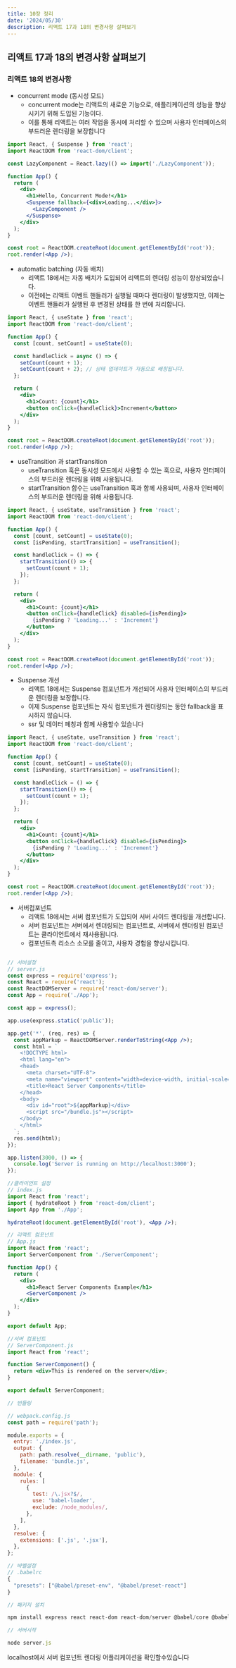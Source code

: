 ---
title: 10장 정리
date: '2024/05/30'
description: 리액트 17과 18의 변경사항 살펴보기
---

## 리액트 17과 18의 변경사항 살펴보기

### 리액트 18의 변경사항

- concurrent mode (동시성 모드)
    - concurrent mode는 리액트의 새로운 기능으로, 애플리케이션의 성능을 향상시키기 위해 도입된 기능이다.
    - 이를 통해 리액트는 여러 작업을 동시에 처리할 수 있으며 사용자 인터페이스의 부드러운 렌더링을 보장합니다

```jsx
import React, { Suspense } from 'react';
import ReactDOM from 'react-dom/client';

const LazyComponent = React.lazy(() => import('./LazyComponent'));

function App() {
  return (
    <div>
      <h1>Hello, Concurrent Mode!</h1>
      <Suspense fallback={<div>Loading...</div>}>
        <LazyComponent />
      </Suspense>
    </div>
  );
}

const root = ReactDOM.createRoot(document.getElementById('root'));
root.render(<App />);
```

- automatic batching (자동 배치)
    - 리액트 18에서는 자동 배치가 도입되어 리액트의 렌더링 성능이 향상되었습니다.
    - 이전에는 리액트 이벤트 핸들러가 실행될 때마다 렌더링이 발생했지만, 이제는 이벤트 핸들러가 실행된 후 변경된 상태를 한 번에 처리합니다.

```jsx
import React, { useState } from 'react';
import ReactDOM from 'react-dom/client';

function App() {
  const [count, setCount] = useState(0);

  const handleClick = async () => {
    setCount(count + 1);
    setCount(count + 2); // 상태 업데이트가 자동으로 배칭됩니다.
  };

  return (
    <div>
      <h1>Count: {count}</h1>
      <button onClick={handleClick}>Increment</button>
    </div>
  );
}

const root = ReactDOM.createRoot(document.getElementById('root'));
root.render(<App />);
```

- useTransition 과 startTransition
    - useTransition 훅은 동시성 모드에서 사용할 수 있는 훅으로, 사용자 인터페이스의 부드러운 렌더링을 위해 사용됩니다.
    - startTransition 함수는 useTransition 훅과 함께 사용되며, 사용자 인터페이스의 부드러운 렌더링을 위해 사용됩니다.

```jsx
import React, { useState, useTransition } from 'react';
import ReactDOM from 'react-dom/client';

function App() {
  const [count, setCount] = useState(0);
  const [isPending, startTransition] = useTransition();

  const handleClick = () => {
    startTransition(() => {
      setCount(count + 1);
    });
  };

  return (
    <div>
      <h1>Count: {count}</h1>
      <button onClick={handleClick} disabled={isPending}>
        {isPending ? 'Loading...' : 'Increment'}
      </button>
    </div>
  );
}

const root = ReactDOM.createRoot(document.getElementById('root'));
root.render(<App />);
```

- Suspense 개선
    - 리액트 18에서는 Suspense 컴포넌트가 개선되어 사용자 인터페이스의 부드러운 렌더링을 보장합니다.
    - 이제 Suspense 컴포넌트는 자식 컴포넌트가 렌더링되는 동안 fallback을 표시하지 않습니다.
    - ssr 및 데이터 페칭과 함께 사용할수 있습니다

```jsx
import React, { useState, useTransition } from 'react';
import ReactDOM from 'react-dom/client';

function App() {
  const [count, setCount] = useState(0);
  const [isPending, startTransition] = useTransition();

  const handleClick = () => {
    startTransition(() => {
      setCount(count + 1);
    });
  };

  return (
    <div>
      <h1>Count: {count}</h1>
      <button onClick={handleClick} disabled={isPending}>
        {isPending ? 'Loading...' : 'Increment'}
      </button>
    </div>
  );
}

const root = ReactDOM.createRoot(document.getElementById('root'));
root.render(<App />);
```
- 서버컴포넌트
    - 리액트 18에서는 서버 컴포넌트가 도입되어 서버 사이드 렌더링을 개선합니다.
    - 서버 컴포넌트는 서버에서 렌더링되는 컴포넌트로, 서버에서 렌더링된 컴포넌트는 클라이언트에서 재사용됩니다.
    - 컴포넌트측 리소스 소모를 줄이고, 사용자 경험을 향상시킵니다.

```jsx

// 서버설정
// server.js
const express = require('express');
const React = require('react');
const ReactDOMServer = require('react-dom/server');
const App = require('./App');

const app = express();

app.use(express.static('public'));

app.get('*', (req, res) => {
  const appMarkup = ReactDOMServer.renderToString(<App />);
  const html = `
    <!DOCTYPE html>
    <html lang="en">
    <head>
      <meta charset="UTF-8">
      <meta name="viewport" content="width=device-width, initial-scale=1.0">
      <title>React Server Components</title>
    </head>
    <body>
      <div id="root">${appMarkup}</div>
      <script src="/bundle.js"></script>
    </body>
    </html>
  `;
  res.send(html);
});

app.listen(3000, () => {
  console.log('Server is running on http://localhost:3000');
});

//클라이언트 설정
// index.js
import React from 'react';
import { hydrateRoot } from 'react-dom/client';
import App from './App';

hydrateRoot(document.getElementById('root'), <App />);

// 리액트 컴포넌트
// App.js
import React from 'react';
import ServerComponent from './ServerComponent';

function App() {
  return (
    <div>
      <h1>React Server Components Example</h1>
      <ServerComponent />
    </div>
  );
}

export default App;

//서버 컴포넌트
// ServerComponent.js
import React from 'react';

function ServerComponent() {
  return <div>This is rendered on the server</div>;
}

export default ServerComponent;

// 번들링

// webpack.config.js
const path = require('path');

module.exports = {
  entry: './index.js',
  output: {
    path: path.resolve(__dirname, 'public'),
    filename: 'bundle.js',
  },
  module: {
    rules: [
      {
        test: /\.jsx?$/,
        use: 'babel-loader',
        exclude: /node_modules/,
      },
    ],
  },
  resolve: {
    extensions: ['.js', '.jsx'],
  },
};

// 바벨설정
// .babelrc
{
  "presets": ["@babel/preset-env", "@babel/preset-react"]
}

// 패키지 설치

npm install express react react-dom react-dom/server @babel/core @babel/preset-env @babel/preset-react babel-loader webpack webpack-cli

// 서버시작

node server.js

```

localhost에서 서버 컴포넌트 렌더링 어플리케이션을 확인할수있습니다